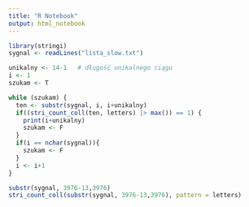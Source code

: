 ```yaml
---
title: "R Notebook"
output: html_notebook
---
```


```r
library(stringi)
sygnal <- readLines("lista_slow.txt")
```

```r
unikalny <- 14-1   # długość unikalnego ciągu
i <- 1
szukam <- T

while (szukam) {
  ten <- substr(sygnal, i, i+unikalny)
  if((stri_count_coll(ten, letters) |> max()) == 1) {
    print(i+unikalny)
    szukam <- F
  }
  if(i == nchar(sygnal)){
    szukam <- F
  }
  i <- i+1
}

```

```r
substr(sygnal, 3976-13,3976)
stri_count_coll(substr(sygnal, 3976-13,3976), pattern = letters)
```

